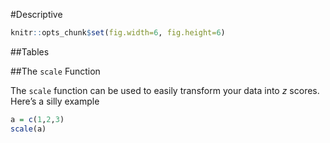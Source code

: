 #Descriptive

```r
knitr::opts_chunk$set(fig.width=6, fig.height=6)
```

##Tables

##The `scale` Function

The `scale` function can be used to easily transform your data into $z$ scores. Here's a silly example
```r
a = c(1,2,3)
scale(a)
```

